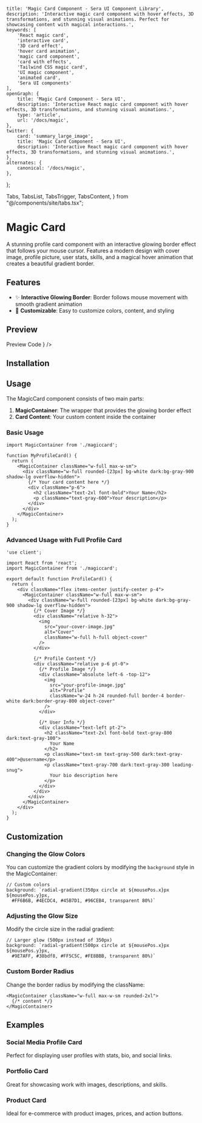     title: 'Magic Card Component - Sera UI Component Library',
    description: 'Interactive magic card component with hover effects, 3D transformations, and stunning visual animations. Perfect for showcasing content with magical interactions.',
    keywords: [
        'React magic card',
        'interactive card',
        '3D card effect',
        'hover card animation',
        'magic card component',
        'card with effects',
        'Tailwind CSS magic card',
        'UI magic component',
        'animated card',
        'Sera UI components'
    ],
    openGraph: {
        title: 'Magic Card Component - Sera UI',
        description: 'Interactive React magic card component with hover effects, 3D transformations, and stunning visual animations.',
        type: 'article',
        url: '/docs/magic',
    },
    twitter: {
        card: 'summary_large_image',
        title: 'Magic Card Component - Sera UI',
        description: 'Interactive React magic card component with hover effects, 3D transformations, and stunning visual animations.',
    },
    alternates: {
        canonical: '/docs/magic',
    },
};

  Tabs,
  TabsList,
  TabsTrigger,
  TabsContent,
} from "@/components/site/tabs.tsx";

<AI dir="left"/>

# Magic Card

A stunning profile card component with an interactive glowing border effect that follows your mouse cursor. Features a modern design with cover image, profile picture, user stats, skills, and a magical hover animation that creates a beautiful gradient border.

## Features

- ✨ **Interactive Glowing Border**: Border follows mouse movement with smooth gradient animation
- 🎯 **Customizable**: Easy to customize colors, content, and styling

## Preview

<Tabs defaultValue="preview" className="">
  <TabsList>
    <TabsTrigger value="preview">Preview</TabsTrigger>
    <TabsTrigger value="code">Code</TabsTrigger>
  </TabsList>
  <TabsContent value="preview">
    <ComponentRenderer component={<MagicCardView />} />
  </TabsContent>
  <TabsContent value="code">
    <CodeBlock filePath="src/app/docs/magic/magiccard.tsx" />
  </TabsContent>
</Tabs>

## Installation

<Cli command="npm install" />

## Usage

The MagicCard component consists of two main parts:

1. **MagicContainer**: The wrapper that provides the glowing border effect
2. **Card Content**: Your custom content inside the container

### Basic Usage

```tsx
import MagicContainer from './magiccard';

function MyProfileCard() {
  return (
    <MagicContainer className="w-full max-w-sm">
      <div className="w-full rounded-[23px] bg-white dark:bg-gray-900 shadow-lg overflow-hidden">
        {/* Your card content here */}
        <div className="p-6">
          <h2 className="text-2xl font-bold">Your Name</h2>
          <p className="text-gray-600">Your description</p>
        </div>
      </div>
    </MagicContainer>
  );
}
```

### Advanced Usage with Full Profile Card

```tsx
'use client';

import React from 'react';
import MagicContainer from './magiccard';

export default function ProfileCard() {
  return (
    <div className="flex items-center justify-center p-4">
      <MagicContainer className="w-full max-w-sm">
        <div className="w-full rounded-[23px] bg-white dark:bg-gray-900 shadow-lg overflow-hidden">
          {/* Cover Image */}
          <div className="relative h-32">
            <img
              src="your-cover-image.jpg"
              alt="Cover"
              className="w-full h-full object-cover"
            />
          </div>

          {/* Profile Content */}
          <div className="relative p-6 pt-0">
            {/* Profile Image */}
            <div className="absolute left-6 -top-12">
              <img
                src="your-profile-image.jpg"
                alt="Profile"
                className="w-24 h-24 rounded-full border-4 border-white dark:border-gray-800 object-cover"
              />
            </div>

            {/* User Info */}
            <div className="text-left pt-2">
              <h2 className="text-2xl font-bold text-gray-800 dark:text-gray-100">
                Your Name
              </h2>
              <p className="text-sm text-gray-500 dark:text-gray-400">@username</p>
              <p className="text-gray-700 dark:text-gray-300 leading-snug">
                Your bio description here
              </p>
            </div>
          </div>
        </div>
      </MagicContainer>
    </div>
  );
}
```


## Customization

### Changing the Glow Colors

You can customize the gradient colors by modifying the `background` style in the MagicContainer:

```tsx
// Custom colors
background: `radial-gradient(350px circle at ${mousePos.x}px ${mousePos.y}px, 
  #FF6B6B, #4ECDC4, #45B7D1, #96CEB4, transparent 80%)`
```

### Adjusting the Glow Size

Modify the circle size in the radial gradient:

```tsx
// Larger glow (500px instead of 350px)
background: `radial-gradient(500px circle at ${mousePos.x}px ${mousePos.y}px, 
  #9E7AFF, #38bdf8, #FF5C5C, #FE8BBB, transparent 80%)`
```

### Custom Border Radius

Change the border radius by modifying the className:

```tsx
<MagicContainer className="w-full max-w-sm rounded-2xl">
  {/* content */}
</MagicContainer>
```

## Examples

### Social Media Profile Card

Perfect for displaying user profiles with stats, bio, and social links.

### Portfolio Card

Great for showcasing work with images, descriptions, and skills.

### Product Card

Ideal for e-commerce with product images, prices, and action buttons.


